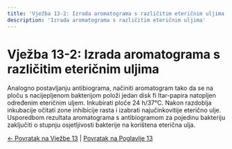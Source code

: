 ```yaml
---
title: 'Vježba 13-2: Izrada aromatograma s različitim eteričnim uljima'
description: 'Izrada aromatograma s različitim eteričnim uljima'
---
```


# Vježba 13-2: Izrada aromatograma s različitim eteričnim uljima

Analogno postavljanju antibiograma, načiniti aromatogram tako da se na ploču s nacijepljenom bakterijom položi jedan disk fi ltar-papira natopljen određenim eteričnim uljem. Inkubirati ploče 24 h/37°C. Nakon razdoblja inkubacije očitati zone inhibicije rasta i izabrati najučinkovitije eterično ulje. Usporedbom rezultata aromatograma s antibiogramom za pojedinu bakteriju zaključiti o stupnju osjetljivosti bakterije na korištena eterična ulja.

[← Povratak na Vježbe 13](../vjezbe-13) | [Povratak na Poglavlje 13](/poglavlje-13/)

